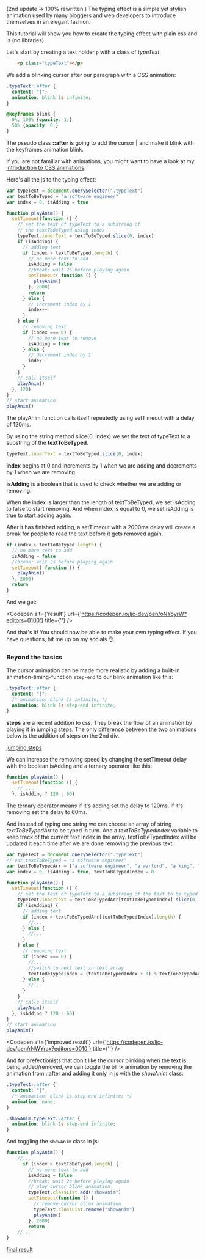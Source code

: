 
(2nd update -> 100% rewritten.)
The typing effect is a simple yet stylish animation used by many bloggers and web developers to introduce themselves in an elegant fashion.

This tutorial will show you how to create the typing effect with plain css and js (no libraries).

Let's start by creating a text holder `p` with a class of *typeText*.

```html
    <p class="typeText"></p>
```

We add a blinking cursor after our paragraph with a CSS animation:

```css
.typeText::after {
  content: "|";
  animation: blink 1s infinite;
}

@keyframes blink {
  0%, 100% {opacity: 1;}
  50% {opacity: 0;}
}
```

The pseudo class **::after** is going to add the cursor **|** and make it blink with the keyframes animation blink.

If you are not familiar with animations, you might want to have a look at my [introduction to CSS animations](/posts/introduction-to-scroll-animations-with-intersection-observer).

Here's all the js to the typing effect:

```js
var typeText = document.querySelector(".typeText")
var textToBeTyped = "a software engineer"
var index = 0, isAdding = true

function playAnim() {
  setTimeout(function () {
    // set the text of typeText to a substring of
    // the textToBeTyped using index.
    typeText.innerText = textToBeTyped.slice(0, index)
    if (isAdding) {
      // adding text
      if (index > textToBeTyped.length) {
        // no more text to add
        isAdding = false
        //break: wait 2s before playing again
        setTimeout( function () {
          playAnim()
        }, 2000)
        return
      } else {
        // increment index by 1
        index++
      }
    } else {
      // removing text
      if (index === 0) {
        // no more text to remove
        isAdding = true
      } else {
        // decrement index by 1
        index--
      }
    }
    // call itself
    playAnim()
  }, 120)
}
// start animation
playAnim()
```

The playAnim function calls itself repeatedly using setTimeout with a delay of 120ms.

By using the string method slice(0, index) we set the text of typeText to a substring of the **textToBeTyped**.

```js
typeText.innerText = textToBeTyped.slice(0, index)
```

**index** begins at 0 and increments by 1 when we are adding and decrements by 1 when we are removing.

**isAdding** is a boolean that is used to check whether we are adding or removing.

When the index is larger than the length of textToBeTyped, we set isAdding to false to start removing. And when index is equal to 0, we set isAdding is true to start adding again.

After it has finished adding, a setTimeout with a 2000ms delay will create a break for people to read the text before it gets removed again.

```js
if (index > textToBeTyped.length) {
  // no more text to add
  isAdding = false
  //break: wait 2s before playing again
  setTimeout( function () {
    playAnim()
  }, 2000)
  return
}
```

And we get:

<Codepen alt={'result'} url={'https://codepen.io/ljc-dev/pen/oNYoyrW?editors=0100'} title={''} />

And that's it! You should now be able to make your own typing effect. If you have questions, hit me up on my socials 👌. 

### Beyond the basics

The cursor animation can be made more realistic by adding a built-in animation-timing-function `step-end` to our blink animation like this:

```css
.typeText::after {
  content: "|";
  /* animation: blink 1s infinite; */
  animation: blink 1s step-end infinite;
}
```

**steps** are a recent addition to css. They break the flow of an animation by playing it in jumping steps. The only difference between the two animations below is the addition of steps on the 2nd div.

[jumping steps](https://codepen.io/ljc-dev/pen/xxRpwbE?editors=1100)

We can increase the removing speed by changing the setTimeout delay with the boolean isAdding and a ternary operator like this:

```js
function playAnim() {
  setTimeout(function () {
    // ...
  }, isAdding ? 120 : 60)
```

The ternary operator means if it's adding set the delay to 120ms. If it's removing set the delay to 60ms.

And instead of typing one string we can choose an array of string *textToBeTypedArr* to be typed in turn. And a *textToBeTypedIndex* variable to keep track of the current text index in the array. textToBeTypedIndex will be updated it each time after we are done removing the previous text.

```js
var typeText = document.querySelector(".typeText")
// var textToBeTyped = "a software engineer"
var textToBeTypedArr = ["a software engineer", "a warlord", "a king", "a peasant"]
var index = 0, isAdding = true, textToBeTypedIndex = 0

function playAnim() {
  setTimeout(function () {
    // set the text of typeText to a substring of the text to be typed using index.
    typeText.innerText = textToBeTypedArr[textToBeTypedIndex].slice(0, index)
    if (isAdding) {
      // adding text
      if (index > textToBeTypedArr[textToBeTypedIndex].length) {
        //...
      } else {
        //...
      }
    } else {
      // removing text
      if (index === 0) {
        //...
        //switch to next text in text array
        textToBeTypedIndex = (textToBeTypedIndex + 1) % textToBeTypedArr.length
      } else {
        //...
      }
    }
    // calls itself
    playAnim()
  }, isAdding ? 120 : 60)
}
// start animation
playAnim()
```

<Codepen alt={'improved result'} url={'https://codepen.io/ljc-dev/pen/rNWYrax?editors=0010'} title={''} />

And for prefectionists that don't like the cursor blinking when the text is being added/removed, we can toggle the blink animation by removing the animation from ::after and adding it only in js with the *showAnim* class:

```css
.typeText::after {
  content: "|";
  /* animation: blink 1s step-end infinite; */
  animation: none;
}

.showAnim.typeText::after {
  animation: blink 1s step-end infinite;
}
```

And toggling the `showAnim` class in js:

```js
function playAnim() {
    //...
      if (index > textToBeTyped.length) {
        // no more text to add
        isAdding = false
        //break: wait 2s before playing again
        // play cursor blink animation
        typeText.classList.add("showAnim")
        setTimeout(function () {
          // remove cursor blink animation
          typeText.classList.remove("showAnim")
          playAnim()
        }, 2000)
        return
    //...
}
```

[final result](https://codepen.io/ljc-dev/pen/jOVYPQX?editors=1000)